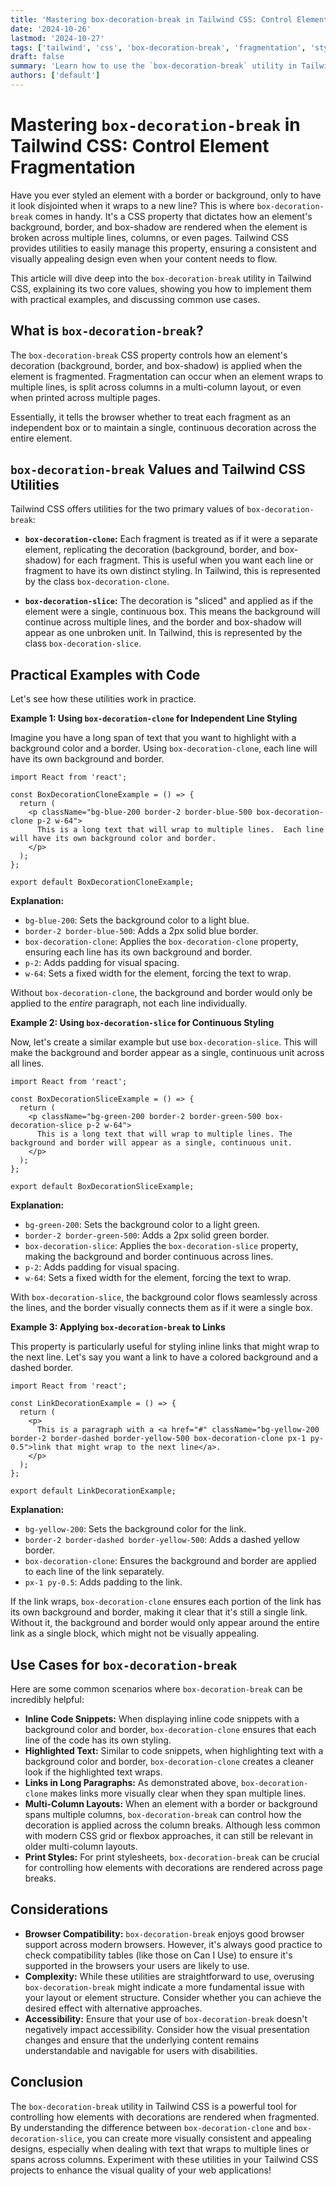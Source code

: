 ```yaml
---
title: 'Mastering box-decoration-break in Tailwind CSS: Control Element Fragmentation'
date: '2024-10-26'
lastmod: '2024-10-27'
tags: ['tailwind', 'css', 'box-decoration-break', 'fragmentation', 'styling']
draft: false
summary: 'Learn how to use the `box-decoration-break` utility in Tailwind CSS to control how an element background, border, and box-shadow are rendered when the element is fragmented, such as across multiple lines or pages.'
authors: ['default']
---
```


# Mastering `box-decoration-break` in Tailwind CSS: Control Element Fragmentation

Have you ever styled an element with a border or background, only to have it look disjointed when it wraps to a new line? This is where `box-decoration-break` comes in handy. It's a CSS property that dictates how an element's background, border, and box-shadow are rendered when the element is broken across multiple lines, columns, or even pages. Tailwind CSS provides utilities to easily manage this property, ensuring a consistent and visually appealing design even when your content needs to flow.

This article will dive deep into the `box-decoration-break` utility in Tailwind CSS, explaining its two core values, showing you how to implement them with practical examples, and discussing common use cases.

## What is `box-decoration-break`?

The `box-decoration-break` CSS property controls how an element's decoration (background, border, and box-shadow) is applied when the element is fragmented. Fragmentation can occur when an element wraps to multiple lines, is split across columns in a multi-column layout, or even when printed across multiple pages.

Essentially, it tells the browser whether to treat each fragment as an independent box or to maintain a single, continuous decoration across the entire element.

## `box-decoration-break` Values and Tailwind CSS Utilities

Tailwind CSS offers utilities for the two primary values of `box-decoration-break`:

- **`box-decoration-clone`:** Each fragment is treated as if it were a separate element, replicating the decoration (background, border, and box-shadow) for each fragment. This is useful when you want each line or fragment to have its own distinct styling. In Tailwind, this is represented by the class `box-decoration-clone`.

- **`box-decoration-slice`:** The decoration is "sliced" and applied as if the element were a single, continuous box. This means the background will continue across multiple lines, and the border and box-shadow will appear as one unbroken unit. In Tailwind, this is represented by the class `box-decoration-slice`.

## Practical Examples with Code

Let's see how these utilities work in practice.

**Example 1: Using `box-decoration-clone` for Independent Line Styling**

Imagine you have a long span of text that you want to highlight with a background color and a border. Using `box-decoration-clone`, each line will have its own background and border.

```plaintext live
import React from 'react';

const BoxDecorationCloneExample = () => {
  return (
    <p className="bg-blue-200 border-2 border-blue-500 box-decoration-clone p-2 w-64">
      This is a long text that will wrap to multiple lines.  Each line will have its own background color and border.
    </p>
  );
};

export default BoxDecorationCloneExample;
```

**Explanation:**

- `bg-blue-200`: Sets the background color to a light blue.
- `border-2 border-blue-500`: Adds a 2px solid blue border.
- `box-decoration-clone`: Applies the `box-decoration-clone` property, ensuring each line has its own background and border.
- `p-2`: Adds padding for visual spacing.
- `w-64`: Sets a fixed width for the element, forcing the text to wrap.

Without `box-decoration-clone`, the background and border would only be applied to the _entire_ paragraph, not each line individually.

**Example 2: Using `box-decoration-slice` for Continuous Styling**

Now, let's create a similar example but use `box-decoration-slice`. This will make the background and border appear as a single, continuous unit across all lines.

```plaintext live
import React from 'react';

const BoxDecorationSliceExample = () => {
  return (
    <p className="bg-green-200 border-2 border-green-500 box-decoration-slice p-2 w-64">
      This is a long text that will wrap to multiple lines. The background and border will appear as a single, continuous unit.
    </p>
  );
};

export default BoxDecorationSliceExample;
```

**Explanation:**

- `bg-green-200`: Sets the background color to a light green.
- `border-2 border-green-500`: Adds a 2px solid green border.
- `box-decoration-slice`: Applies the `box-decoration-slice` property, making the background and border continuous across lines.
- `p-2`: Adds padding for visual spacing.
- `w-64`: Sets a fixed width for the element, forcing the text to wrap.

With `box-decoration-slice`, the background color flows seamlessly across the lines, and the border visually connects them as if it were a single box.

**Example 3: Applying `box-decoration-break` to Links**

This property is particularly useful for styling inline links that might wrap to the next line. Let's say you want a link to have a colored background and a dashed border.

```plaintext live
import React from 'react';

const LinkDecorationExample = () => {
  return (
    <p>
      This is a paragraph with a <a href="#" className="bg-yellow-200 border-2 border-dashed border-yellow-500 box-decoration-clone px-1 py-0.5">link that might wrap to the next line</a>.
    </p>
  );
};

export default LinkDecorationExample;
```

**Explanation:**

- `bg-yellow-200`: Sets the background color for the link.
- `border-2 border-dashed border-yellow-500`: Adds a dashed yellow border.
- `box-decoration-clone`: Ensures the background and border are applied to each line of the link separately.
- `px-1 py-0.5`: Adds padding to the link.

If the link wraps, `box-decoration-clone` ensures each portion of the link has its own background and border, making it clear that it's still a single link. Without it, the background and border would only appear around the entire link as a single block, which might not be visually appealing.

## Use Cases for `box-decoration-break`

Here are some common scenarios where `box-decoration-break` can be incredibly helpful:

- **Inline Code Snippets:** When displaying inline code snippets with a background color and border, `box-decoration-clone` ensures that each line of the code has its own styling.
- **Highlighted Text:** Similar to code snippets, when highlighting text with a background color and border, `box-decoration-clone` creates a cleaner look if the highlighted text wraps.
- **Links in Long Paragraphs:** As demonstrated above, `box-decoration-clone` makes links more visually clear when they span multiple lines.
- **Multi-Column Layouts:** When an element with a border or background spans multiple columns, `box-decoration-break` can control how the decoration is applied across the column breaks. Although less common with modern CSS grid or flexbox approaches, it can still be relevant in older multi-column layouts.
- **Print Styles:** For print stylesheets, `box-decoration-break` can be crucial for controlling how elements with decorations are rendered across page breaks.

## Considerations

- **Browser Compatibility:** `box-decoration-break` enjoys good browser support across modern browsers. However, it's always good practice to check compatibility tables (like those on Can I Use) to ensure it's supported in the browsers your users are likely to use.
- **Complexity:** While these utilities are straightforward to use, overusing `box-decoration-break` might indicate a more fundamental issue with your layout or element structure. Consider whether you can achieve the desired effect with alternative approaches.
- **Accessibility:** Ensure that your use of `box-decoration-break` doesn't negatively impact accessibility. Consider how the visual presentation changes and ensure that the underlying content remains understandable and navigable for users with disabilities.

## Conclusion

The `box-decoration-break` utility in Tailwind CSS is a powerful tool for controlling how elements with decorations are rendered when fragmented. By understanding the difference between `box-decoration-clone` and `box-decoration-slice`, you can create more visually consistent and appealing designs, especially when dealing with text that wraps to multiple lines or spans across columns. Experiment with these utilities in your Tailwind CSS projects to enhance the visual quality of your web applications!
